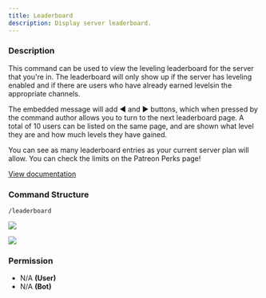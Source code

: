 ```yaml
---
title: Leaderboard
description: Display server leaderboard.
---
```


### Description

This command can be used to view the leveling leaderboard for the server that you're in. The leaderboard will only show up if the server has leveling enabled and if there are users who have already earned levelsin the appropriate channels. 

The embedded message will add ◀ and ▶ buttons, which when pressed by the command author allows you to turn to the next leaderboard page. A total of 10 users can be listed on the same page, and are shown what level they are and how much levels they have gained.

You can see as many leaderboard entries as your current server plan will allow. You can check the limits on the Patreon Perks page!

[View documentation](/bot/information/patreon-perks)

### Command Structure

```
/leaderboard
```

![](https://i.imgur.com/yQM1gOm.png)

![](https://i.imgur.com/PxkNV8a.png)

### **Permission**

* N/A **(User)**
* N/A **(Bot)**
